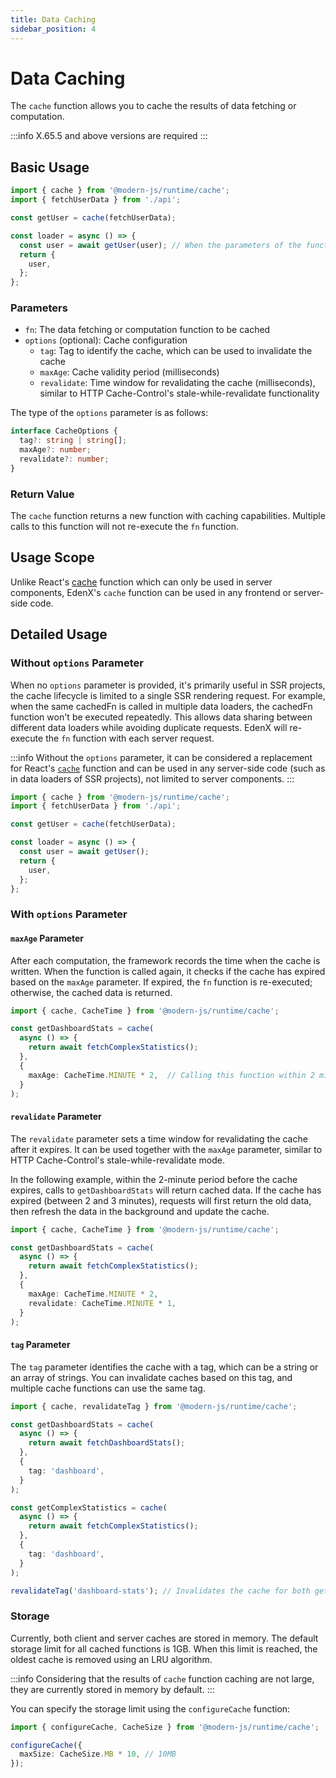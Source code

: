 ```yaml
---
title: Data Caching
sidebar_position: 4
---
```

# Data Caching

The `cache` function allows you to cache the results of data fetching or computation.

:::info
X.65.5 and above versions are required
:::

## Basic Usage

```ts
import { cache } from '@modern-js/runtime/cache';
import { fetchUserData } from './api';

const getUser = cache(fetchUserData);

const loader = async () => {
  const user = await getUser(user); // When the parameters of the function changes, the function will be re-executed
  return {
    user,
  };
};
```


### Parameters

- `fn`: The data fetching or computation function to be cached
- `options` (optional): Cache configuration
  - `tag`: Tag to identify the cache, which can be used to invalidate the cache
  - `maxAge`: Cache validity period (milliseconds)
  - `revalidate`: Time window for revalidating the cache (milliseconds), similar to HTTP Cache-Control's stale-while-revalidate functionality

The type of the `options` parameter is as follows:

```ts
interface CacheOptions {
  tag?: string | string[];
  maxAge?: number;
  revalidate?: number;
}
```


### Return Value

The `cache` function returns a new function with caching capabilities. Multiple calls to this function will not re-execute the `fn` function.

## Usage Scope

Unlike React's [cache](https://react.dev/reference/react/cache) function which can only be used in server components,
EdenX's `cache` function can be used in any frontend or server-side code.

## Detailed Usage

### Without `options` Parameter

When no `options` parameter is provided, it's primarily useful in SSR projects, the cache lifecycle is limited to a single SSR rendering request. For example, when the same cachedFn is called in multiple data loaders, the cachedFn function won't be executed repeatedly. This allows data sharing between different data loaders while avoiding duplicate requests. EdenX will re-execute the `fn` function with each server request.

:::info
Without the `options` parameter, it can be considered a replacement for React's [`cache`](https://react.dev/reference/react/cache) function and can be used in any server-side code (such as in data loaders of SSR projects), not limited to server components.
:::

```ts
import { cache } from '@modern-js/runtime/cache';
import { fetchUserData } from './api';

const getUser = cache(fetchUserData);

const loader = async () => {
  const user = await getUser();
  return {
    user,
  };
};
```


### With `options` Parameter

#### `maxAge` Parameter

After each computation, the framework records the time when the cache is written.
When the function is called again, it checks if the cache has expired based on the `maxAge` parameter.
If expired, the `fn` function is re-executed; otherwise, the cached data is returned.

```ts
import { cache, CacheTime } from '@modern-js/runtime/cache';

const getDashboardStats = cache(
  async () => {
    return await fetchComplexStatistics();
  },
  {
    maxAge: CacheTime.MINUTE * 2,  // Calling this function within 2 minutes will return cached data
  }
);
```


#### `revalidate` Parameter

The `revalidate` parameter sets a time window for revalidating the cache after it expires. It can be used together with the `maxAge` parameter, similar to HTTP Cache-Control's stale-while-revalidate mode.

In the following example, within the 2-minute period before the cache expires, calls to `getDashboardStats` will return cached data. If the cache has expired (between 2 and 3 minutes), requests will first return the old data, then refresh the data in the background and update the cache.

```ts
import { cache, CacheTime } from '@modern-js/runtime/cache';

const getDashboardStats = cache(
  async () => {
    return await fetchComplexStatistics();
  },
  {
    maxAge: CacheTime.MINUTE * 2,
    revalidate: CacheTime.MINUTE * 1,
  }
);
```


#### `tag` Parameter

The `tag` parameter identifies the cache with a tag, which can be a string or an array of strings.
You can invalidate caches based on this tag, and multiple cache functions can use the same tag.

```ts
import { cache, revalidateTag } from '@modern-js/runtime/cache';

const getDashboardStats = cache(
  async () => {
    return await fetchDashboardStats();
  },
  {
    tag: 'dashboard',
  }
);

const getComplexStatistics = cache(
  async () => {
    return await fetchComplexStatistics();
  },
  {
    tag: 'dashboard',
  }
);

revalidateTag('dashboard-stats'); // Invalidates the cache for both getDashboardStats and getComplexStatistics functions
```


### Storage

Currently, both client and server caches are stored in memory.
The default storage limit for all cached functions is 1GB. When this limit is reached, the oldest cache is removed using an LRU algorithm.

:::info
Considering that the results of `cache` function caching are not large, they are currently stored in memory by default.
:::

You can specify the storage limit using the `configureCache` function:

```ts
import { configureCache, CacheSize } from '@modern-js/runtime/cache';

configureCache({
  maxSize: CacheSize.MB * 10, // 10MB
});
```
